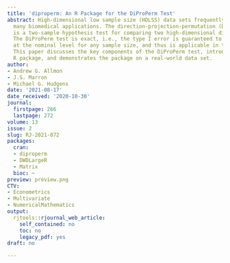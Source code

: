 ```yaml
---
title: 'diproperm: An R Package for the DiProPerm Test'
abstract: High-dimensional low sample size (HDLSS) data sets frequently emerge in
  many biomedical applications. The direction-projection-permutation (DiProPerm) test
  is a two-sample hypothesis test for comparing two high-dimensional distributions.
  The DiProPerm test is exact, i.e., the type I error is guaranteed to be controlled
  at the nominal level for any sample size, and thus is applicable in the HDLSS setting.
  This paper discusses the key components of the DiProPerm test, introduces the diproperm
  R package, and demonstrates the package on a real-world data set.
author:
- Andrew G. Allmon
- J.S. Marron
- Michael G. Hudgens
date: '2021-08-17'
date_received: '2020-10-30'
journal:
  firstpage: 266
  lastpage: 272
volume: 13
issue: 2
slug: RJ-2021-072
packages:
  cran:
  - diproperm
  - DWDLargeR
  - Matrix
  bioc: ~
preview: preview.png
CTV:
- Econometrics
- Multivariate
- NumericalMathematics
output:
  rjtools::rjournal_web_article:
    self_contained: no
    toc: no
    legacy_pdf: yes
draft: no

---
```

